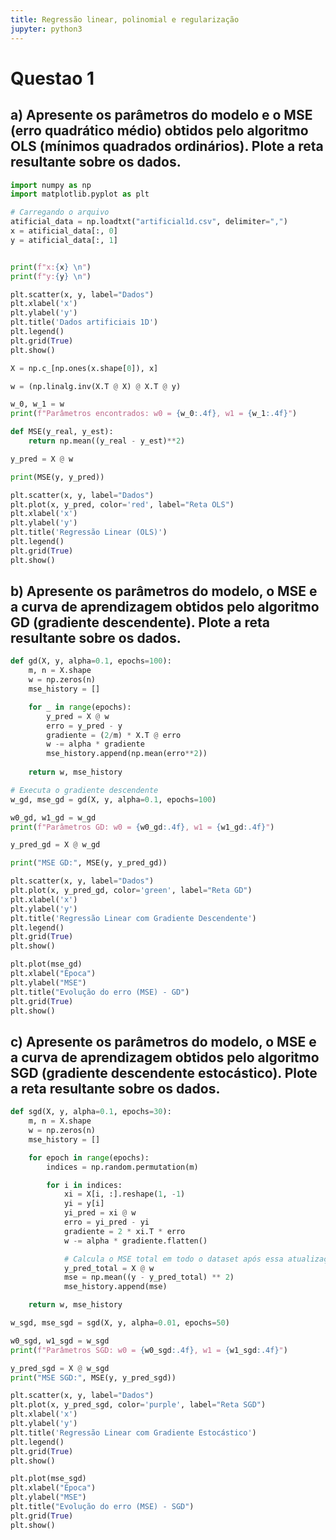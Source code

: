 ```yaml
---
title: Regressão linear, polinomial e regularização
jupyter: python3
---
```


# Questao 1

## a) Apresente os parâmetros do modelo e o MSE (erro quadrático médio) obtidos pelo algoritmo OLS (mínimos quadrados ordinários). Plote a reta resultante sobre os dados.


```python
import numpy as np
import matplotlib.pyplot as plt

# Carregando o arquivo
atificial_data = np.loadtxt("artificial1d.csv", delimiter=",")
x = atificial_data[:, 0]
y = atificial_data[:, 1]


print(f"x:{x} \n")
print(f"y:{y} \n")
```


```python
plt.scatter(x, y, label="Dados")
plt.xlabel('x')
plt.ylabel('y')
plt.title('Dados artificiais 1D')
plt.legend()
plt.grid(True)
plt.show()
```


```python
X = np.c_[np.ones(x.shape[0]), x]

w = (np.linalg.inv(X.T @ X) @ X.T @ y)

w_0, w_1 = w
print(f"Parâmetros encontrados: w0 = {w_0:.4f}, w1 = {w_1:.4f}")

```


```python
def MSE(y_real, y_est):
    return np.mean((y_real - y_est)**2)

y_pred = X @ w

print(MSE(y, y_pred))
```
 
```python
plt.scatter(x, y, label="Dados")
plt.plot(x, y_pred, color='red', label="Reta OLS")
plt.xlabel('x')
plt.ylabel('y')
plt.title('Regressão Linear (OLS)')
plt.legend()
plt.grid(True)
plt.show()
```


## b) Apresente os parâmetros do modelo, o MSE e a curva de aprendizagem obtidos pelo algoritmo GD (gradiente descendente). Plote a reta resultante sobre os dados.


```python
def gd(X, y, alpha=0.1, epochs=100):
    m, n = X.shape
    w = np.zeros(n)
    mse_history = []

    for _ in range(epochs):
        y_pred = X @ w
        erro = y_pred - y
        gradiente = (2/m) * X.T @ erro
        w -= alpha * gradiente
        mse_history.append(np.mean(erro**2))
        
    return w, mse_history

# Executa o gradiente descendente
w_gd, mse_gd = gd(X, y, alpha=0.1, epochs=100)

w0_gd, w1_gd = w_gd
print(f"Parâmetros GD: w0 = {w0_gd:.4f}, w1 = {w1_gd:.4f}")
```


```python
y_pred_gd = X @ w_gd

print("MSE GD:", MSE(y, y_pred_gd))
```


```python

plt.scatter(x, y, label="Dados")
plt.plot(x, y_pred_gd, color='green', label="Reta GD")
plt.xlabel('x')
plt.ylabel('y')
plt.title('Regressão Linear com Gradiente Descendente')
plt.legend()
plt.grid(True)
plt.show()
```


```python
plt.plot(mse_gd)
plt.xlabel("Época")
plt.ylabel("MSE")
plt.title("Evolução do erro (MSE) - GD")
plt.grid(True)
plt.show()
```

## c) Apresente os parâmetros do modelo, o MSE e a curva de aprendizagem obtidos pelo algoritmo SGD (gradiente descendente estocástico). Plote a reta resultante sobre os dados.


```python
def sgd(X, y, alpha=0.1, epochs=30):
    m, n = X.shape
    w = np.zeros(n)
    mse_history = []

    for epoch in range(epochs):
        indices = np.random.permutation(m)

        for i in indices:
            xi = X[i, :].reshape(1, -1)
            yi = y[i]
            yi_pred = xi @ w
            erro = yi_pred - yi
            gradiente = 2 * xi.T * erro
            w -= alpha * gradiente.flatten()

            # Calcula o MSE total em todo o dataset após essa atualização
            y_pred_total = X @ w
            mse = np.mean((y - y_pred_total) ** 2)
            mse_history.append(mse)

    return w, mse_history
```

```python
w_sgd, mse_sgd = sgd(X, y, alpha=0.01, epochs=50)

w0_sgd, w1_sgd = w_sgd
print(f"Parâmetros SGD: w0 = {w0_sgd:.4f}, w1 = {w1_sgd:.4f}")
```


```python
y_pred_sgd = X @ w_sgd
print("MSE SGD:", MSE(y, y_pred_sgd))
```

```python
plt.scatter(x, y, label="Dados")
plt.plot(x, y_pred_sgd, color='purple', label="Reta SGD")
plt.xlabel('x')
plt.ylabel('y')
plt.title('Regressão Linear com Gradiente Estocástico')
plt.legend()
plt.grid(True)
plt.show()
```

```python
plt.plot(mse_sgd)
plt.xlabel("Época")
plt.ylabel("MSE")
plt.title("Evolução do erro (MSE) - SGD")
plt.grid(True)
plt.show()
```


